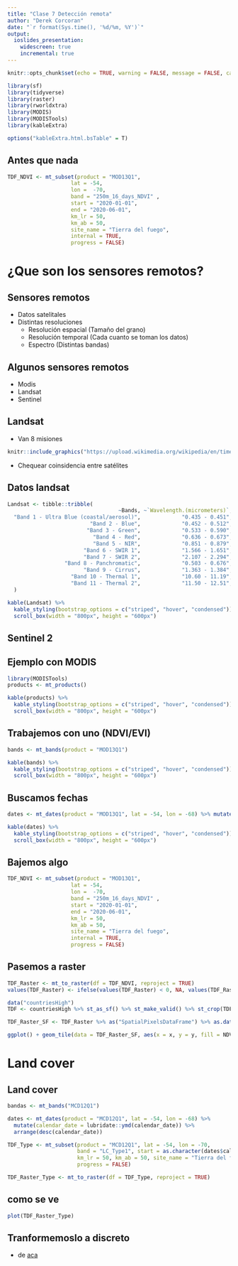 ```yaml
---
title: "Clase 7 Detección remota"
author: "Derek Corcoran"
date: "`r format(Sys.time(), '%d/%m, %Y')`"
output:
  ioslides_presentation:
    widescreen: true
    incremental: true
---
```


```r
knitr::opts_chunk$set(echo = TRUE, warning = FALSE, message = FALSE, cache = T, tidy = TRUE, tidy.opts= list(blank = FALSE, width.cutoff = 60), fig.align='center')

library(sf)
library(tidyverse)
library(raster)
library(rworldxtra) 
library(MODIS)
library(MODISTools)
library(kableExtra)

options("kableExtra.html.bsTable" = T)
```

## Antes que nada

```r
TDF_NDVI <- mt_subset(product = "MOD13Q1",
                    lat = -54,
                    lon =  -70,
                    band = "250m_16_days_NDVI" ,
                    start = "2020-01-01",
                    end = "2020-06-01",
                    km_lr = 50,
                    km_ab = 50,
                    site_name = "Tierra del fuego",
                    internal = TRUE,
                    progress = FALSE)
```

# ¿Que son los sensores remotos?

## Sensores remotos

* Datos satelitales
* Distintas resoluciones
    + Resolución espacial (Tamaño del grano)
    + Resolución temporal (Cada cuanto se toman los datos)
    + Espectro (Distintas bandas)

## Algunos sensores remotos

* Modis
* Landsat
* Sentinel

## Landsat

* Van 8 misiones

```r
knitr::include_graphics("https://upload.wikimedia.org/wikipedia/en/timeline/87a2d28fbe497b9cd2dfcc98d103af46.png")
```

* Chequear coinsidencia entre satélites

## Datos landsat

```r
Landsat <- tibble::tribble(
                                   ~Bands, ~`Wavelength.(micrometers)`, ~`Resolution.(meters)`,
  "Band 1 - Ultra Blue (coastal/aerosol)",             "0.435 - 0.451",                   "30",
                          "Band 2 - Blue",             "0.452 - 0.512",                   "30",
                         "Band 3 - Green",             "0.533 - 0.590",                   "30",
                           "Band 4 - Red",             "0.636 - 0.673",                   "30",
                           "Band 5 - NIR",             "0.851 - 0.879",                   "30",
                        "Band 6 - SWIR 1",             "1.566 - 1.651",                   "30",
                        "Band 7 - SWIR 2",             "2.107 - 2.294",                   "30",
                  "Band 8 - Panchromatic",             "0.503 - 0.676",                   "15",
                        "Band 9 - Cirrus",             "1.363 - 1.384",                   "30",
                    "Band 10 - Thermal 1",             "10.60 - 11.19",            "100* (30)",
                    "Band 11 - Thermal 2",             "11.50 - 12.51",            "100* (30)"
  )

kable(Landsat) %>%
  kable_styling(bootstrap_options = c("striped", "hover", "condensed")) %>% 
  scroll_box(width = "800px", height = "600px")
```


## Sentinel 2




## Ejemplo con MODIS

```r
library(MODISTools)
products <- mt_products()
```

```r
kable(products) %>%
  kable_styling(bootstrap_options = c("striped", "hover", "condensed")) %>% 
  scroll_box(width = "800px", height = "600px")
```


## Trabajemos con uno (NDVI/EVI)

```r
bands <- mt_bands(product = "MOD13Q1")
```

```r
kable(bands) %>%
  kable_styling(bootstrap_options = c("striped", "hover", "condensed")) %>% 
  scroll_box(width = "800px", height = "600px")
```

## Buscamos fechas

```r
dates <- mt_dates(product = "MOD13Q1", lat = -54, lon = -68) %>% mutate(calendar_date = lubridate::ymd(calendar_date)) %>% arrange(desc(calendar_date))
```

```r
kable(dates) %>%
  kable_styling(bootstrap_options = c("striped", "hover", "condensed")) %>% 
  scroll_box(width = "800px", height = "600px")
```

## Bajemos algo

```r
TDF_NDVI <- mt_subset(product = "MOD13Q1",
                    lat = -54,
                    lon =  -70,
                    band = "250m_16_days_NDVI" ,
                    start = "2020-01-01",
                    end = "2020-06-01",
                    km_lr = 50,
                    km_ab = 50,
                    site_name = "Tierra del fuego",
                    internal = TRUE,
                    progress = FALSE)
```

## Pasemos a raster

```r
TDF_Raster <- mt_to_raster(df = TDF_NDVI, reproject = TRUE)
values(TDF_Raster) <- ifelse(values(TDF_Raster) < 0, NA, values(TDF_Raster))
```

```r
data("countriesHigh")
TDF <- countriesHigh %>% st_as_sf() %>% st_make_valid() %>% st_crop(TDF_Raster)

TDF_Raster_SF <- TDF_Raster %>% as("SpatialPixelsDataFrame") %>% as.data.frame() %>% pivot_longer(starts_with("X2020"), names_to = "Fecha", values_to = "NDVI") %>% dplyr::filter(!is.na(NDVI)) %>% mutate(Fecha = str_remove_all(Fecha, "X"), Fecha = lubridate::ymd(Fecha)) 

ggplot() + geom_tile(data = TDF_Raster_SF, aes(x = x, y = y, fill = NDVI))+ geom_sf(data = TDF, alpha = 0) + facet_wrap(~Fecha) + scale_fill_viridis_c() + theme_bw() + xlab("") + ylab("")
```

# Land cover

## Land cover

```r
bandas <- mt_bands("MCD12Q1") 

dates <- mt_dates(product = "MCD12Q1", lat = -54, lon = -68) %>% 
  mutate(calendar_date = lubridate::ymd(calendar_date)) %>% 
  arrange(desc(calendar_date))

TDF_Type <- mt_subset(product = "MCD12Q1", lat = -54, lon = -70, 
                      band = "LC_Type1", start = as.character(dates$calendar_date[1]), end = "2020-06-01", 
                      km_lr = 50, km_ab = 50, site_name = "Tierra del fuego", internal = TRUE, 
                      progress = FALSE)

TDF_Raster_Type <- mt_to_raster(df = TDF_Type, reproject = TRUE) 
```

## como se ve

```r
plot(TDF_Raster_Type)
```


## Tranformemoslo a discreto

* de [aca](http://www.fao.org/forestry/4031-0b6287f13b0c2adb3352c5ded18e491fd.pdf)

